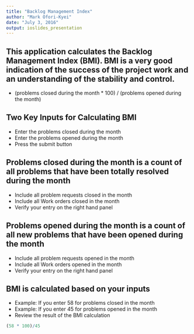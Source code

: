 ```yaml
---
title: "Backlog Management Index"
author: "Mark Ofori-Kyei"
date: "July 3, 2016"
output: ioslides_presentation
---
```



## This application calculates the Backlog Management Index (BMI). BMI is a very good indication of the success of the project work and an understanding of the stability and control.

- (problems closed during the month * 100) / (problems opened during the month)


## Two Key Inputs for Calculating BMI

- Enter the problems closed during the month
- Enter the problems opened during the month
- Press the submit button



## Problems closed during the month is a count of all problems that have been totally resolved during the month

- Include all problem requests closed in the month
- Include all Work orders closed in the month
- Verify your entry on the right hand panel



## Problems opened during the month is a count of all new problems that have been opened during the month

- Include all problem requests opened in the month
- Include all Work orders opened in the month
- Verify your entry on the right hand panel

## BMI is calculated based on your inputs

- Example: If you enter 58 for problems closed in the month
- Example: If you enter 45 for problems opened in the month
- Review the result of the BMI calculation
```r
(58 * 100)/45
```
